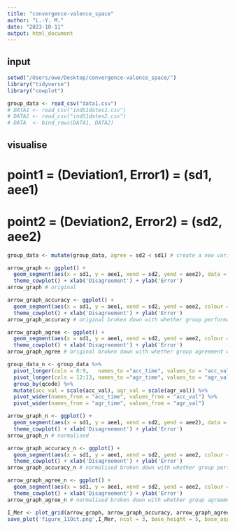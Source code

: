 ```yaml
---
title: "convergence-valence_space"
author: "L.-Y. M."
date: "2023-10-11"
output: html_document
---
```

## input
```r
setwd("/Users/owo/Desktop/convergence-valence_space/")
library("tidyverse")
library("cowplot")
```
```r
group_data <- read_csv("data1.csv")
# DATA1 <- read_csv("indS1dates1.csv")
# DATA2 <- read_csv("indS1dates2.csv")
# DATA  <- bind_rows(DATA1, DATA2)
```
## visualise
# point1 = (Deviation1, Error1) = (sd1, aee1) 
# point2 = (Deviation2, Error2) = (sd2, aee2)
```r
group_data <- mutate(group_data, agree = sd2 < sd1) # create a new variable to indicate whether group agreement formed

arrow_graph <- ggplot() +
  geom_segment(aes(x = sd1, y = aee1, xend = sd2, yend = aee2), data = group_data, arrow = arrow(), alpha = 0.05) + 
  theme_cowplot() + xlab('Disagreement') + ylab('Error')
arrow_graph # original

arrow_graph_accuracy <- ggplot() +
  geom_segment(aes(x = sd1, y = aee1, xend = sd2, yend = aee2, colour = as.factor(improve)), data = group_data, arrow = arrow(), alpha = 0.5) + 
  theme_cowplot() + xlab('Disagreement') + ylab('Error')
arrow_graph_accuracy # original broken down with whether group performance were improved

arrow_graph_agree <- ggplot() +
  geom_segment(aes(x = sd1, y = aee1, xend = sd2, yend = aee2, colour = as.factor(agree)), data = group_data, arrow = arrow(), alpha = 0.5) + 
  theme_cowplot() + xlab('Disagreement') + ylab('Error')
arrow_graph_agree # original broken down with whether group agreement were formed
```
```r
group_data_n <- group_data %>% 
  pivot_longer(cols = 8:9,   names_to ="acc_time", values_to = "acc_val") %>% 
  pivot_longer(cols = 12:13, names_to ="agr_time", values_to = "agr_val") %>% 
  group_by(qcode) %>% 
  mutate(acc_val = scale(acc_val), agr_val = scale(agr_val)) %>% 
  pivot_wider(names_from = "acc_time", values_from = "acc_val") %>% 
  pivot_wider(names_from = "agr_time", values_from = "agr_val")

arrow_graph_n <- ggplot() +
  geom_segment(aes(x = sd1, y = aee1, xend = sd2, yend = aee2), data = group_data_n, arrow = arrow(), alpha = 0.2) + 
  theme_cowplot() + xlab('Disagreement') + ylab('Error')
arrow_graph_n # normalised 

arrow_graph_accuracy_n <- ggplot() +
  geom_segment(aes(x = sd1, y = aee1, xend = sd2, yend = aee2, colour = as.factor(improve)), data = group_data_n, arrow = arrow(), alpha = 0.5) + 
  theme_cowplot() + xlab('Disagreement') + ylab('Error')
arrow_graph_accuracy_n # normalised broken down with whether group performance were improved

arrow_graph_agree_n <- ggplot() +
  geom_segment(aes(x = sd1, y = aee1, xend = sd2, yend = aee2, colour = as.factor(agree)), data = group_data_n, arrow = arrow(), alpha = 0.4) + 
  theme_cowplot() + xlab('Disagreement') + ylab('Error')
arrow_graph_agree_n # normalised broken down with whether group agreement were formed
```
```r
I_Mer <- plot_grid(arrow_graph, arrow_graph_accuracy, arrow_graph_agree, arrow_graph_n, arrow_graph_accuracy_n, arrow_graph_agree_n, labels = "AUTO")
save_plot('figure_11Oct.png',I_Mer, ncol = 3, base_height = 5, base_asp = 1)
```
